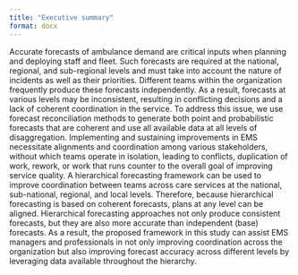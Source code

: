 ```yaml
---
title: "Executive summary"
format: docx
---
```


Accurate forecasts of ambulance demand are critical inputs when planning and deploying staff and fleet. Such forecasts are required at the national, regional, and sub-regional levels and must take into account the nature of incidents as well as their priorities. Different teams within the organization frequently produce these forecasts independently. As a result, forecasts at various levels may be inconsistent, resulting in conflicting decisions and a lack of coherent coordination in the service. To address this issue, we use forecast reconciliation methods to generate both point and probabilistic forecasts that are coherent and use all available data at all levels of disaggregation.  Implementing and sustaining improvements in EMS necessitate alignments and coordination among various stakeholders, without which teams operate in isolation, leading to conflicts, duplication of work, rework, or work that runs counter to the overall goal of improving service quality. A hierarchical forecasting framework can be used to improve coordination between teams across care services at the national, sub-national, regional, and local levels. Therefore, because hierarchical forecasting is based on coherent forecasts, plans at any level can be aligned. Hierarchical forecasting approaches not only produce consistent forecasts, but they are also more accurate than independent (base) forecasts. As a result, the proposed framework in this study can assist EMS managers and professionals in not only improving coordination across the organization but also improving forecast accuracy across different levels by leveraging data available throughout the hierarchy.
